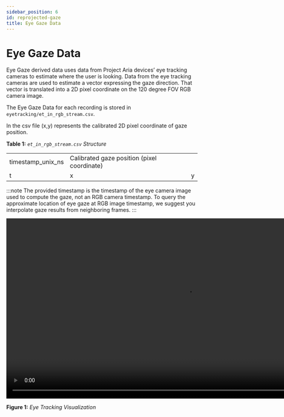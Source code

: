 ```yaml
---
sidebar_position: 6
id: reprojected-gaze
title: Eye Gaze Data
---
```


# Eye Gaze Data

Eye Gaze derived data uses data from Project Aria devices’ eye tracking cameras to estimate where the user is looking. Data from the eye tracking cameras are used to estimate a vector expressing the gaze direction. That vector is translated into a 2D pixel coordinate on the 120 degree FOV RGB camera image.

The Eye Gaze Data for each recording is stored in `eyetracking/et_in_rgb_stream.csv`.

In the csv file (x,y) represents the calibrated 2D pixel coordinate of gaze position.

**Table 1:** *`et_in_rgb_stream.csv` Structure*

<div>
    <table>
        <tbody>
            <tr>
                <td>timestamp_unix_ns</td>
                <td colSpan={2}>  Calibrated gaze position (pixel coordinate)</td>
            </tr>
            <tr>
                <td> t </td>
                <td> x</td>
                <td> y</td>
            </tr>
        </tbody>
    </table>
</div>

:::note
The provided timestamp is the timestamp of the eye camera image used to compute the gaze, not an RGB camera timestamp. To query the approximate location of eye gaze at RGB image timestamp, we suggest you interpolate gaze results from neighboring frames.
:::


<video width="950" controls>
  <source src={useBaseUrl('video/et_visualization.m4v')} type="video/mp4"/>
  Your browser does not support the video tag.
</video>

**Figure 1:** *Eye Tracking Visualization*
